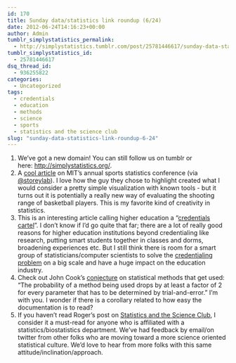 ```yaml
---
id: 170
title: Sunday data/statistics link roundup (6/24)
date: 2012-06-24T14:16:23+00:00
author: Admin
tumblr_simplystatistics_permalink:
  - http://simplystatistics.tumblr.com/post/25781446617/sunday-data-statistics-link-roundup-6-24
tumblr_simplystatistics_id:
  - 25781446617
dsq_thread_id:
  - 936255822
categories:
  - Uncategorized
tags:
  - credentials
  - education
  - methods
  - science
  - sports
  - statistics and the science club
slug: "sunday-data-statistics-link-roundup-6-24"
---
```

  1. We&#8217;ve got a new domain! You can still follow us on tumblr or here: <a href="http://simplystatistics.org/" target="_blank"><a href="http://simplystatistics.org/" target="_blank">http://simplystatistics.org/</a></a>. 
  2. A <a href="http://www.fastcompany.com/1824499/sports-data-analytics-mit-sloan-goldsberry" target="_blank">cool article</a> on MIT&#8217;s annual sports statistics conference (via <a href="https://twitter.com/storeylab" target="_blank">@storeylab</a>). I love how the guy they chose to highlight created what I would consider a pretty simple visualization with known tools - but it turns out it is potentially a really new way of evaluating the shooting range of basketball players. This is my favorite kind of creativity in statistics.
  3. This is an interesting article calling higher education a &#8220;<a href="http://nplusonemag.com/death-by-degrees" target="_blank">credentials cartel</a>&#8221;. I don&#8217;t know if I&#8217;d go quite that far; there are a lot of really good reasons for higher education institutions beyond credentialing like research, putting smart students together in classes and dorms, broadening experiences etc. But I still think there is room for a smart group of statisticians/computer scientists to solve the <a href="http://simplystatistics.org/post/16759359088/why-in-person-education-isnt-dead-yet-but-a" target="_blank">credentialing problem</a> on a big scale and have a huge impact on the education industry. 
  4. Check out John Cook&#8217;s <a href="http://www.johndcook.com/blog/2012/06/18/methods-that-get-used/" target="_blank">conjecture</a> on statistical methods that get used: &#8220;<span>The probability of a method being used drops by at least a factor of 2 for every parameter that has to be determined by trial-and-error.&#8221; I&#8217;m with you. I wonder if there is a corollary related to how easy the documentation is to read? </span>
  5. If you haven&#8217;t read Roger&#8217;s post on <a href="http://simplystatistics.org/post/25643791866/statistics-and-the-science-club" target="_blank">Statistics and the Science Club</a>, I consider it a must-read for anyone who is affiliated with a statistics/biostatistics department. We&#8217;ve had feedback by email/on twitter from other folks who are moving toward a more science oriented statistical culture. We&#8217;d love to hear from more folks with this same attitude/inclination/approach. 
